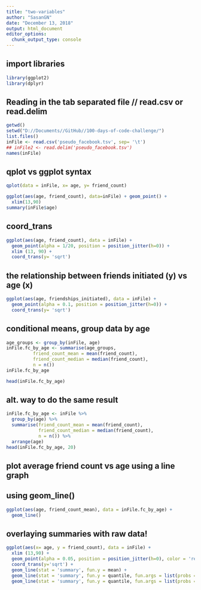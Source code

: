 ```yaml
---
title: "two-variables"
author: "SasanGN"
date: "December 13, 2018"
output: html_document
editor_options: 
  chunk_output_type: console
---
```



## import libraries
```r
library(ggplot2)
library(dplyr)
```

## Reading in the tab separated file // read.csv or read.delim
```r
getwd()
setwd("D://Documents//GitHub//100-days-of-code-challenge/")
list.files()
inFile <- read.csv('pseudo_facebook.tsv', sep= '\t')
## inFile2 <- read.delim('pseudo_facebook.tsv')
names(inFile)
```

## qplot vs ggplot syntax
```r
qplot(data = inFile, x= age, y= friend_count)

ggplot(aes(age, friend_count), data=inFile) + geom_point() +
  xlim(13,90)
summary(inFile$age)
```

## coord_trans
```r
ggplot(aes(age, friend_count), data = inFile) +
  geom_point(alpha = 1/20, position = position_jitter(h=0)) +
  xlim (13, 90) +
  coord_trans(y= 'sqrt')
```

## the relationship between friends initiated (y) vs age (x)
```r
ggplot(aes(age, friendships_initiated), data = inFile) + 
  geom_point(alpha = 0.1, position = position_jitter(h=0)) +
  coord_trans(y= 'sqrt')

```

## conditional means, group data by age
```r
age_groups <- group_by(inFile, age)
inFile.fc_by_age <- summarise(age_groups,
          friend_count_mean = mean(friend_count),
          friend_count_median = median(friend_count),
          n = n())
inFile.fc_by_age 

head(inFile.fc_by_age)
```

## alt. way to do the same result
```r
inFile.fc_by_age <- inFile %>%
  group_by(age) %>%
  summarise(friend_count_mean = mean(friend_count),
            friend_count_median = median(friend_count),
            n = n()) %>%
  arrange(age)
head(inFile.fc_by_age, 20)
```

## plot average friend count vs age using a line graph
## using geom_line()

```r
ggplot(aes(age, friend_count_mean), data = inFile.fc_by_age) + 
  geom_line()
```

## overlaying summaries with raw data!
```r
ggplot(aes(x= age, y = friend_count), data = inFile) +
  xlim (13,90) +
  geom_point(alpha = 0.05, position = position_jitter(h=0), color = 'red') +
  coord_trans(y='sqrt') +
  geom_line(stat = 'summary', fun.y = mean) +
  geom_line(stat = 'summary', fun.y = quantile, fun.args = list(probs = .5, linetype = 2, color = 'green')) + 
  geom_line(stat = 'summary', fun.y = quantile, fun.args = list(probs = .9, linetype = 2, color = 'blue'))

```

